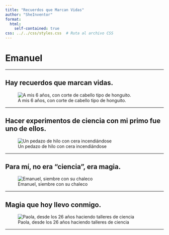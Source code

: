 ```yaml
---
title: "Recuerdos que Marcan Vidas"
author: "SheInventor"
format: 
  html:
    self-contained: true
css: ../../css/styles.css  # Ruta al archivo CSS
---
```


# Emanuel

---

## Hay recuerdos que marcan vidas.

![A mis 6 años, con corte de cabello tipo de honguito.](../../images/Emanuel1.png)

---

## Hacer experimentos de ciencia con mi primo fue uno de ellos.

![Un pedazo de hilo con cera incendiándose](../../images/Emanuel2.png)

---

## Para mí, no era “ciencia”, era magia.

![Emanuel, siembre con su chaleco](../../images/Emanuel3.png)

---

## Magia que hoy llevo conmigo.

![Paola, desde los 26 años haciendo talleres de ciencia](../../images/Emanuel4.png)

---


